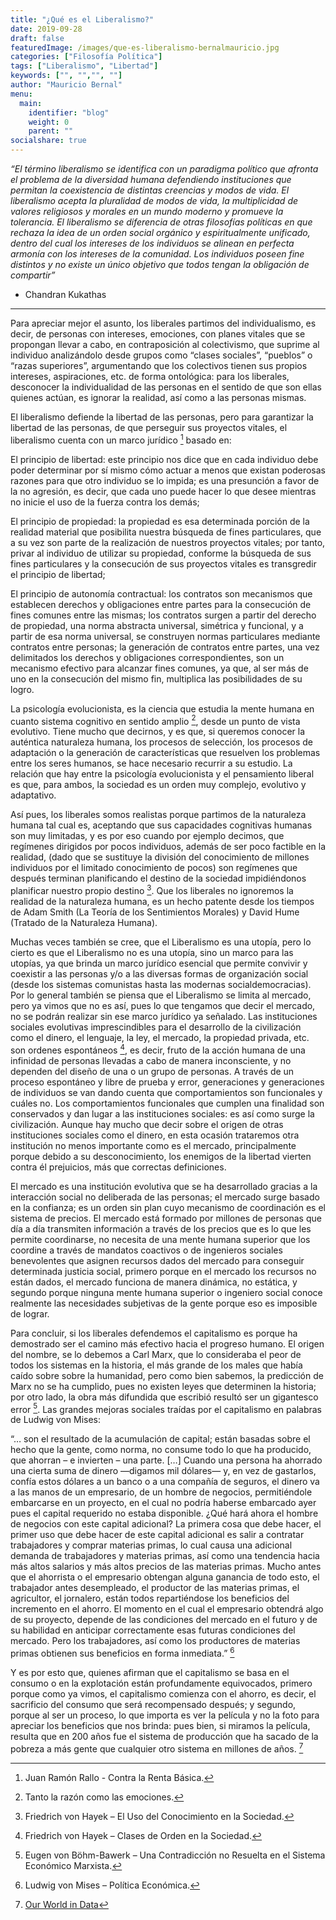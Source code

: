 ```yaml
---
title: "¿Qué es el Liberalismo?"
date: 2019-09-28
draft: false
featuredImage: /images/que-es-liberalismo-bernalmauricio.jpg
categories: ["Filosofía Política"]
tags: ["Liberalismo", "Libertad"]
keywords: ["", "","", ""]
author: "Mauricio Bernal"
menu:
  main:
    identifier: "blog"
    weight: 0 
    parent: ""
socialshare: true
---
```


*“El término liberalismo se identifica con un paradigma político que afronta el problema de la diversidad humana defendiendo instituciones que permitan la coexistencia de distintas creencias y modos de vida. El liberalismo acepta la pluralidad de modos de vida, la multiplicidad de valores religiosos y morales en un mundo moderno y promueve la tolerancia. El liberalismo se diferencia de otras filosofías políticas en que rechaza la idea de un orden social orgánico y espiritualmente unificado, dentro del cual los intereses de los individuos se alinean en perfecta armonía con los intereses de la comunidad. Los individuos poseen fine distintos y no existe un único objetivo que todos tengan la obligación de compartir”*

- Chandran Kukathas

--- 

Para apreciar mejor el asunto, los liberales partimos del individualismo, es decir, de personas con intereses, emociones, con planes vitales que se propongan llevar a cabo, en contraposición al colectivismo, que suprime al individuo analizándolo desde grupos como “clases sociales”, “pueblos” o “razas superiores”, argumentando que los colectivos tienen sus propios intereses, aspiraciones, etc. de forma ontológica: para los liberales, desconocer la individualidad de las personas en el sentido de que son ellas quienes actúan, es ignorar la realidad, así como a las personas mismas.

El liberalismo defiende la libertad de las personas, pero para garantizar la libertad de las personas, de que perseguir sus proyectos vitales, el liberalismo cuenta con un marco jurídico [^1] basado en:

El principio de libertad: este principio nos dice que en cada individuo debe poder determinar por sí mismo cómo actuar a menos que existan poderosas razones para que otro individuo se lo impida; es una presunción a favor de la no agresión, es decir, que cada uno puede hacer lo que desee mientras no inicie el uso de la fuerza contra los demás;

El principio de propiedad: la propiedad es esa determinada porción de la realidad material que posibilita nuestra búsqueda de fines particulares, que a su vez son parte de la realización de nuestros proyectos vitales; por tanto, privar al individuo de utilizar su propiedad, conforme la búsqueda de sus fines particulares y la consecución de sus proyectos vitales es transgredir el principio de libertad;

El principio de autonomía contractual: los contratos son mecanismos que establecen derechos y obligaciones entre partes para la consecución de fines comunes entre las mismas; los contratos surgen a partir del derecho de propiedad, una norma abstracta universal, simétrica y funcional, y a partir de esa norma universal, se construyen normas particulares mediante contratos entre personas; la generación de contratos entre partes, una vez delimitados los derechos y obligaciones correspondientes, son un mecanismo efectivo para alcanzar fines comunes, ya que, al ser más de uno en la consecución del mismo fin, multiplica las posibilidades de su logro.

La psicología evolucionista, es la ciencia que estudia la mente humana en cuanto sistema cognitivo en sentido amplio [^2], desde un punto de vista evolutivo. Tiene mucho que decirnos, y es que, si queremos conocer la auténtica naturaleza humana, los procesos de selección, los procesos de adaptación o la generación de características que resuelven los problemas entre los seres humanos, se hace necesario recurrir a su estudio. La relación que hay entre la psicología evolucionista y el pensamiento liberal es que, para ambos, la sociedad es un orden muy complejo, evolutivo y adaptativo.

Así pues, los liberales somos realistas porque partimos de la naturaleza humana tal cual es, aceptando que sus capacidades cognitivas humanas son muy limitadas, y es por eso cuando por ejemplo decimos, que regímenes dirigidos por pocos individuos, además de ser poco factible en la realidad, (dado que se sustituye la división del conocimiento de millones individuos por el limitado conocimiento de pocos) son regímenes que después terminan planificando el destino de la sociedad impidiéndonos planificar nuestro propio destino [^3]. Que los liberales no ignoremos la realidad de la naturaleza humana, es un hecho patente desde los tiempos de Adam Smith (La Teoría de los Sentimientos Morales) y David Hume (Tratado de la Naturaleza Humana).

Muchas veces también se cree, que el Liberalismo es una utopía, pero lo cierto es que el Liberalismo no es una utopía, sino un marco para las utopías, ya que brinda un marco jurídico esencial que permite convivir y coexistir a las personas y/o a las diversas formas de organización social (desde los sistemas comunistas hasta las modernas socialdemocracias). Por lo general también se piensa que el Liberalismo se limita al mercado, pero ya vimos que no es así, pues lo que tengamos que decir el mercado, no se podrán realizar sin ese marco jurídico ya señalado. Las instituciones sociales evolutivas imprescindibles para el desarrollo de la civilización como el dinero, el lenguaje, la ley, el mercado, la propiedad privada, etc. son ordenes espontáneos [^4], es decir, fruto de la acción humana de una infinidad de personas llevadas a cabo de manera inconsciente, y no dependen del diseño de una o un grupo de personas. A través de un proceso espontáneo y libre de prueba y error, generaciones y generaciones de individuos se van dando cuenta que comportamientos son funcionales y cuáles no. Los comportamientos funcionales que cumplen una finalidad son conservados y dan lugar a las instituciones sociales: es así como surge la civilización. Aunque hay mucho que decir sobre el origen de otras instituciones sociales como el dinero, en esta ocasión trataremos otra institución no menos importante como es el mercado, principalmente porque debido a su desconocimiento, los enemigos de la libertad vierten contra él prejuicios, más que correctas definiciones.

El mercado es una institución evolutiva que se ha desarrollado gracias a la interacción social no deliberada de las personas; el mercado surge basado en la confianza; es un orden sin plan cuyo mecanismo de coordinación es el sistema de precios. El mercado está formado por millones de personas que día a día transmiten información a través de los precios que es lo que les permite coordinarse, no necesita de una mente humana superior que los coordine a través de mandatos coactivos o de ingenieros sociales benevolentes que asignen recursos dados del mercado para conseguir determinada justicia social, primero porque en el mercado los recursos no están dados, el mercado funciona de manera dinámica, no estática, y segundo porque ninguna mente humana superior o ingeniero social conoce realmente las necesidades subjetivas de la gente porque eso es imposible de lograr.

Para concluir, si los liberales defendemos el capitalismo es porque ha demostrado ser el camino más efectivo hacia el progreso humano. El origen del nombre, se lo debemos a Carl Marx, que lo consideraba el peor de todos los sistemas en la historia, el más grande de los males que había caído sobre sobre la humanidad, pero como bien sabemos, la predicción de Marx no se ha cumplido, pues no existen leyes que determinen la historia; por otro lado, la obra más difundida que escribió resultó ser un gigantesco error [^5].  Las grandes mejoras sociales traídas por el capitalismo en palabras de Ludwig von Mises:

“… son el resultado de la acumulación de capital; están basadas sobre el hecho que la gente, como norma, no consume todo lo que ha producido, que ahorran – e invierten – una parte. […] Cuando una persona ha ahorrado una cierta suma de dinero —digamos mil dólares— y, en vez de gastarlos, confía estos dólares a un banco o a una compañía de seguros, el dinero va a las manos de un empresario, de un hombre de negocios, permitiéndole embarcarse en un proyecto, en el cual no podría haberse embarcado ayer pues el capital requerido no estaba disponible. ¿Qué hará ahora el hombre de negocios con este capital adicional? La primera cosa que debe hacer, el primer uso que debe hacer de este capital adicional es salir a contratar trabajadores y comprar materias primas, lo cual causa una adicional demanda de trabajadores y materias primas, así como una tendencia hacia más altos salarios y más altos precios de las materias primas. Mucho antes que el ahorrista o el empresario obtengan alguna ganancia de todo esto, el trabajador antes desempleado, el productor de las materias primas, el agricultor, el jornalero, están todos repartiéndose los beneficios del incremento en el ahorro. El momento en el cual el empresario obtendrá algo de su proyecto, depende de las condiciones del mercado en el futuro y de su habilidad en anticipar correctamente esas futuras condiciones del mercado. Pero los trabajadores, así como los productores de materias primas obtienen sus beneficios en forma inmediata.” [^6]

Y es por esto que, quienes afirman que el capitalismo se basa en el consumo o en la explotación están profundamente equivocados, primero porque como ya vimos, el capitalismo comienza con el ahorro, es decir, el sacrificio del consumo que será recompensado después; y segundo, porque al ser un proceso, lo que importa es ver la película y no la foto para apreciar los beneficios que nos brinda: pues bien, si miramos la película, resulta que en 200 años fue el sistema de producción que ha sacado de la pobreza a más gente que cualquier otro sistema en millones de años. [^7]


[^1]: Juan Ramón Rallo - Contra la Renta Básica.

[^2]: Tanto la razón como las emociones.

[^3]: Friedrich von Hayek – El Uso del Conocimiento en la Sociedad.

[^4]: Friedrich von Hayek – Clases de Orden en la Sociedad.

[^5]: Eugen von Böhm-Bawerk – Una Contradicción no Resuelta en el Sistema Económico Marxista.

[^6]: Ludwig von Mises – Política Económica.

[^7]: [Our World in Data](https://ourworldindata.org/extreme-poverty) 